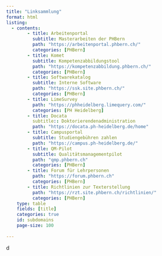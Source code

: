 ```yaml
---
title: "Linksammlung"
format: html
listing:
  - contents:
        - title: Arbeitenportal
          subtitle: Masterarbeiten der PHBern
          path: "https://arbeitenportal.phbern.ch/"
          categories: [PHBern]
        - title: Komet
          subtitle: Kompetenzabbildungstool
          path: "https://kompetenzabbildung.phbern.ch/"
          categories: [PHBern]
        - title: Softwarekatalog
          subtitle: Interne Software
          path: "https://ssk.site.phbern.ch/"
          categories: [PHBern]
        - title: LimeSurvey
          path: "https://phheidelberg.limequery.com/"
          categories: [PH Heidelberg]
        - title: Docata
          subtitle:: Doktorierendenadministration
          path: "https://docata.ph-heidelberg.de/home"
        - title: Campusportal
          subtitle: Studiengebühren zahlen
          path: "https://campus.ph-heidelberg.de/" 
        - title: QM-Pilot
          subtitle: Qualitätsmanagementpilot
          path: "qmp.phbern.ch"
          categories: [PHBern]
        - title: Forum für Lehrpersonen
          path: "https://forum.phbern.ch"
          categories: [PHBern]
        - title: Richtlinien zur Texterstellung
          path: "https://rzt.site.phbern.ch/richtlinien/"
          categories: [PHBern]
    type: table
    fields: [title]
    categories: true
    id: subdomains
    page-size: 100
    
---
```

d